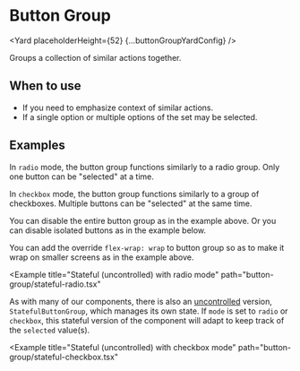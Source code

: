 



<SEO
  description="The Button Group component groups a collection of similar actions together."
  keywords="button group, react button group"
/>


# Button Group

<Yard placeholderHeight={52} {...buttonGroupYardConfig} />

Groups a collection of similar actions together.

## When to use

- If you need to emphasize context of similar actions.
- If a single option or multiple options of the set may be selected.

## Examples

<Example title="Basic usage" path="button-group/basic.tsx">
  <Basic />
</Example>

<Example title="With icons" path="button-group/icon.tsx">
  <Icon />
</Example>

<Example title="With enhancers" path="button-group/enhancer.tsx">
  <Enhancer />
</Example>

<Example title="Radio mode" path="button-group/radio-mode.tsx">
  <RadioMode />
</Example>

In `radio` mode, the button group functions similarly to a radio group. Only one button can be "selected" at a time.

<Example title="Checkbox mode" path="button-group/checkbox-mode.tsx">
  <CheckboxMode />
</Example>

In `checkbox` mode, the button group functions similarly to a group of checkboxes. Multiple buttons can be "selected" at the same time.

<Example title="Disabled button group" path="button-group/disabled.tsx">
  <Disabled />
</Example>

You can disable the entire button group as in the example above. Or you can disable isolated buttons as in the example below.

<Example title="Single disabled button" path="button-group/disabled-button.tsx">
  <DisabledButton />
</Example>

<Example title="With a dropdown" path="button-group/dropdown.tsx">
  <Dropdown />
</Example>

<Example title="Wrappable button group" path="button-group/wrappable.tsx">
  <Wrappable />
</Example>

You can add the override `flex-wrap: wrap` to button group so as to make it wrap on smaller screens as in the example above.

<Example
  title="Stateful (uncontrolled) with radio mode"
  path="button-group/stateful-radio.tsx"
>
  <StatefulRadio />
</Example>

As with many of our components, there is also an [uncontrolled](https://reactjs.org/docs/uncontrolled-components.html) version, `StatefulButtonGroup`, which manages its own state. If `mode` is set to `radio` or `checkbox`, this stateful version of the component will adapt to keep track of the `selected` value(s).

<Example
  title="Stateful (uncontrolled) with checkbox mode"
  path="button-group/stateful-checkbox.tsx"
>
  <StatefulCheckbox />
</Example>

<Exports
  component={ButtonGroupExports}
  title="ButtonGroup exports"
  path="baseui/button-group"
/>
